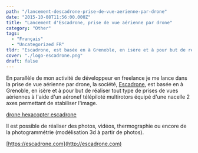 ```yaml
---
path: "/lancement-descadrone-prise-de-vue-aerienne-par-drone"
date: "2015-10-08T11:56:00.000Z"
title: "Lancement d'Escadrone, prise de vue aérienne par drone"
category: "Other"
tags: 
  - "Français"
  - "Uncategorized FR"
tldr: "Escadrone, est basée en à Grenoble, en isère et à pour but de réaliser tout type de prises de vues aériennes à l'aide d'un drone multirotors équipé d'une nacelle 2 axes permettant de stabiliser l'image."
cover: "./logo-escadrone.png"
draft: false
---
```


En parallèle de mon activité de développeur en freelance je me lance dans la prise de vue aérienne par drone, la société, [Escadrone](http://escadrone.com), est basée en à Grenoble, en isère et à pour but de réaliser tout type de prises de vues aériennes à l'aide d'un aéronef télépiloté multirotors équipé d'une nacelle 2 axes permettant de stabiliser l'image.

[drone hexacopter escadrone](./P1060869V1-495x400.jpg)

Il est possible de réaliser des photos, vidéos, thermographie ou encore de la photogrammétrie (modélisation 3d à partir de photos).

[https://escadrone.com](http://escadrone.com)
